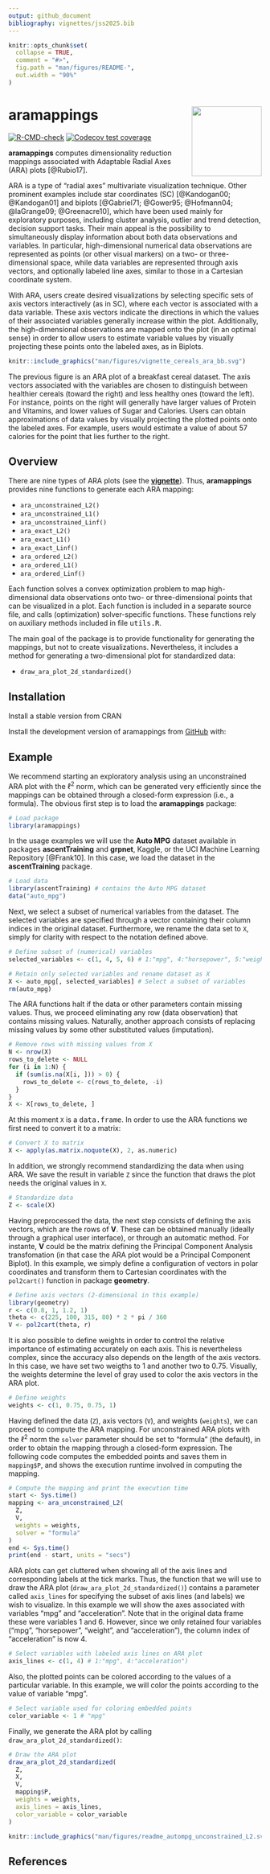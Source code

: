 ```yaml
---
output: github_document
bibliography: vignettes/jss2025.bib 
---
```


<!-- README.md is generated from README.Rmd. Please edit that file -->

```r
knitr::opts_chunk$set(
  collapse = TRUE,
  comment = "#>",
  fig.path = "man/figures/README-",
  out.width = "90%"
)
```

# aramappings <img src="man/figures/logo.png" align="right" height="139" alt="" />

<!-- badges: start -->
[![R-CMD-check](https://github.com/manuelrubio/aramappings/actions/workflows/R-CMD-check.yaml/badge.svg)](https://github.com/manuelrubio/aramappings/actions/workflows/R-CMD-check.yaml)
[![Codecov test coverage](https://codecov.io/gh/manuelrubio/aramappings/graph/badge.svg)](https://app.codecov.io/gh/manuelrubio/aramappings)
<!-- badges: end -->

**aramappings** computes dimensionality reduction mappings associated with Adaptable Radial Axes (ARA) plots [@Rubio17]. 

ARA is a type of "radial axes" multivariate visualization technique. Other prominent examples include star coordinates (SC) [@Kandogan00; @Kandogan01] and biplots [@Gabriel71; @Gower95; @Hofmann04; @laGrange09; @Greenacre10], which have been used mainly for exploratory purposes, including cluster analysis, outlier and trend detection, decision support tasks. Their main appeal is the possibility to simultaneously display information about both data observations and variables. In particular, high-dimensional numerical data observations are represented as points (or other visual markers) on a two- or three-dimensional space, while data variables are represented through axis vectors, and optionally labeled line axes, similar to those in a Cartesian coordinate system. 

With ARA, users create desired visualizations by selecting specific sets of axis vectors interactively (as in SC), where each vector is associated with a data variable. These axis vectors indicate the directions in which the values of their associated variables generally increase within the plot. Additionally, the high-dimensional observations are mapped onto the plot (in an optimal sense) in order to allow users to estimate variable values by visually projecting these points onto the labeled axes, as in Biplots. 

```r
knitr::include_graphics("man/figures/vignette_cereals_ara_bb.svg")
```

The previous figure is an ARA plot of a breakfast cereal dataset. The axis vectors associated with the variables are chosen to distinguish between healthier cereals (toward the right) and less healthy ones (toward the left). For instance, points on the right will generally have larger values of Protein and Vitamins, and lower values of Sugar and Calories. Users can obtain approximations of data values by visually projecting the plotted points onto the labeled axes. For example, users would estimate a value of about 57 calories for the point that lies further to the right.


## Overview

<!-- main components of the package. For more complex packages, this will point to vignettes for more details. -->

There are nine types of ARA plots (see the [**vignette**](https://manuelrubio.github.io/aramappings/articles/intro_to_aramappings.html)). Thus, **aramappings** provides nine functions to generate each ARA mapping:

-   `ara_unconstrained_L2()`
-   `ara_unconstrained_L1()`
-   `ara_unconstrained_Linf()`
-   `ara_exact_L2()`
-   `ara_exact_L1()`
-   `ara_exact_Linf()`
-   `ara_ordered_L2()`
-   `ara_ordered_L1()`
-   `ara_ordered_Linf()`

Each function solves a convex optimization problem to map high-dimensional data observations onto two- or three-dimensional points that can be visualized in a plot. Each function is included in a separate source file, and calls (optimization) solver-specific functions. These functions rely on auxiliary methods included in file <tt>utils.R</tt>.

The main goal of the package is to provide functionality for generating the mappings, but not to create visualizations. Nevertheless, it includes a method for generating a two-dimensional plot for standardized data:

-   `draw_ara_plot_2d_standardized()`




## Installation

Install a stable version from CRAN

<!-- ```{r install}
install.packages("aramappings")
``` -->

Install the development version of aramappings from [GitHub](https://github.com/) with:

<!-- ```{r install_dev}
# install.packages("devtools")
devtools::install_github("manuelrubio/aramappings", build_vignettes = TRUE)
``` -->

<!-- ```{r install_dev}
# install.packages("pak")
pak::pak("manuelrubio/aramappings")
``` -->


## Example

We recommend starting an exploratory analysis using an unconstrained ARA plot with the $\ell^{2}$ norm, which can be generated very efficiently since the mappings can be obtained through a closed-form expression (i.e., a formula). The obvious first step is to load the **aramappings** package:

```r
# Load package
library(aramappings)
```

In the usage examples we will use the **Auto MPG** dataset available in packages **ascentTraining** and **grpnet**, Kaggle, or the UCI Machine Learning Repository [@Frank10]. In this case, we load the dataset in the **ascentTraining** package.

```r
# Load data
library(ascentTraining) # contains the Auto MPG dataset
data("auto_mpg")
```

Next, we select a subset of numerical variables from the dataset. The selected variables are specified through a vector containing their column indices in the original dataset. Furthermore, we rename the data set to `X`, simply for clarity with respect to the notation defined above.

```r
# Define subset of (numerical) variables
selected_variables <- c(1, 4, 5, 6) # 1:"mpg", 4:"horsepower", 5:"weight", 6:"acceleration")

# Retain only selected variables and rename dataset as X
X <- auto_mpg[, selected_variables] # Select a subset of variables
rm(auto_mpg)
```

The ARA functions halt if the data or other parameters contain missing values. Thus, we proceed eliminating any row (data observation) that contains missing values. Naturally, another approach consists of replacing missing values by some other substituted values (imputation).

```r
# Remove rows with missing values from X
N <- nrow(X)
rows_to_delete <- NULL
for (i in 1:N) {
  if (sum(is.na(X[i, ])) > 0) {
    rows_to_delete <- c(rows_to_delete, -i)
  }
}
X <- X[rows_to_delete, ]
```

At this moment `X` is a <tt>data.frame</tt>. In order to use the ARA functions we first need to convert it to a matrix:

```r
# Convert X to matrix
X <- apply(as.matrix.noquote(X), 2, as.numeric)
```

In addition, we strongly recommend standardizing the data when using ARA. We save the result in variable `Z` since the function that draws the plot needs the original values in `X`.

```r
# Standardize data
Z <- scale(X)
```


Having preprocessed the data, the next step consists of defining the axis vectors, which are the rows of $\mathbf{V}$. These can be obtained manually (ideally through a graphical user interface), or through an automatic method. For instante, $\mathbf{V}$ could be the matrix defining the Principal Component Analysis transfomation (in that case the ARA plot would be a Principal Component Biplot). In this example, we simply define a configuration of vectors in polar coordinates and transform them to Cartesian coordinates with the `pol2cart()` function in package **geometry**.

```r
# Define axis vectors (2-dimensional in this example)
library(geometry)
r <- c(0.8, 1, 1.2, 1)
theta <- c(225, 100, 315, 80) * 2 * pi / 360
V <- pol2cart(theta, r)
```

It is also possible to define weights in order to control the relative importance of estimating accurately on each axis. This is nevertheless complex, since the accuracy also depends on the length of the axis vectors. In this case, we have set two weigths to 1 and another two to 0.75. Visually, the weights determine the level of gray used to color the axis vectors in the ARA plot.

```r
# Define weights
weights <- c(1, 0.75, 0.75, 1)
```

Having defined the data (`Z`), axis vectors (`V`), and weights (`weights`), we can proceed to compute the ARA mapping. For unconstrained ARA plots with the $\ell^{2}$ norm the `solver` parameter should be set to "formula" (the default), in order to obtain the mapping through a closed-form expression. The following code computes the embedded points and saves them in `mapping$P`, and shows the execution runtime involved in computing the mapping.

```r
# Compute the mapping and print the execution time
start <- Sys.time()
mapping <- ara_unconstrained_L2(
  Z,
  V,
  weights = weights,
  solver = "formula"
)
end <- Sys.time()
print(end - start, units = "secs")
```

ARA plots can get cluttered when showing all of the axis lines and corresponding labels at the tick marks. Thus, the function that we will use to draw the ARA plot (`draw_ara_plot_2d_standardized()`) contains a parameter called `axis_lines` for specifying the subset of axis lines (and labels) we wish to visualize. In this example we will show the axes associated with variables "mpg" and "acceleration". Note that in the original data frame these were variables 1 and 6. However, since we only retained four variables ("mpg", "horsepower", "weight", and "acceleration"), the column index of "acceleration" is now 4.

```r
# Select variables with labeled axis lines on ARA plot
axis_lines <- c(1, 4) # 1:"mpg", 4:"acceleration")
```

Also, the plotted points can be colored according to the values of a particular variable. In this example, we will color the points according to the value of variable "mpg".

```r
# Select variable used for coloring embedded points
color_variable <- 1 # "mpg"
```

Finally, we generate the ARA plot by calling `draw_ara_plot_2d_standardized()`:

```r
# Draw the ARA plot
draw_ara_plot_2d_standardized(
  Z,
  X,
  V,
  mapping$P,
  weights = weights,
  axis_lines = axis_lines,
  color_variable = color_variable
)
```


```r
knitr::include_graphics("man/figures/readme_autompg_unconstrained_L2.svg")
```

## References

::: {#refs}
:::
